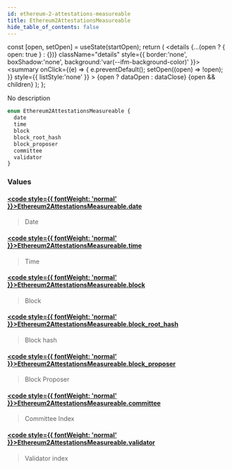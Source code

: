 ```yaml
---
id: ethereum-2-attestations-measureable
title: Ethereum2AttestationsMeasureable
hide_table_of_contents: false
---
```







  const [open, setOpen] = useState(startOpen);
  return (
    <details {...(open ? { open: true } : {})} className="details" style={{ border:'none', boxShadow:'none', background:'var(--ifm-background-color)' }}>
      <summary
        onClick={(e) => {
          e.preventDefault();
          setOpen((open) => !open);
        }}
        style={{ listStyle:'none' }}
      >
      {open ? dataOpen : dataClose}
      </summary>
      {open && children}
    </details>
  );
};








No description


```graphql
enum Ethereum2AttestationsMeasureable {
  date
  time
  block
  block_root_hash
  block_proposer
  committee
  validator
}
```




### Values

#### [<code style={{ fontWeight: 'normal' }}>Ethereum2AttestationsMeasureable.<b>date</b></code>](#)  
> 
> 
> Date
> 

#### [<code style={{ fontWeight: 'normal' }}>Ethereum2AttestationsMeasureable.<b>time</b></code>](#)  
> 
> 
> Time
> 

#### [<code style={{ fontWeight: 'normal' }}>Ethereum2AttestationsMeasureable.<b>block</b></code>](#)  
> 
> 
> Block
> 

#### [<code style={{ fontWeight: 'normal' }}>Ethereum2AttestationsMeasureable.<b>block_root_hash</b></code>](#)  
> 
> 
> Block hash
> 

#### [<code style={{ fontWeight: 'normal' }}>Ethereum2AttestationsMeasureable.<b>block_proposer</b></code>](#)  
> 
> 
> Block Proposer
> 

#### [<code style={{ fontWeight: 'normal' }}>Ethereum2AttestationsMeasureable.<b>committee</b></code>](#)  
> 
> 
> Committee Index
> 

#### [<code style={{ fontWeight: 'normal' }}>Ethereum2AttestationsMeasureable.<b>validator</b></code>](#)  
> 
> 
> Validator index
> 



